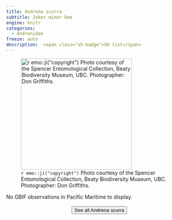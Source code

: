 ```yaml
---
title: Andrena scurra
subtitle: Joker miner bee
engine: knitr
categories:
  - Andrenidae
freeze: auto
description:  <span class="sh-badge">SH list</span>
---
```

![`r emo::ji("copyright")` Photo courtesy of the Spencer Entomological Collection, Beaty Biodiversity Museum, UBC. Photographer: Don Griffiths.](https://www.zoology.ubc.ca/entomology/main/Hymenoptera/Andrenidae/Andrena%20scurra%20female%20(3lateral)%20.jpg){height=300}



No GBIF observations in Pacific Maritime to display.
<br><br>
<center>


<a href="https://www.zoology.ubc.ca/entomology/main/Hymenoptera/Andrenidae/Andrena%20scurra.php"><button type="button" class="btn btn-secondary">See all Andrena scurra <i class="fa-solid fa-arrow-up-right-from-square"></i> </button></a>
</center>
